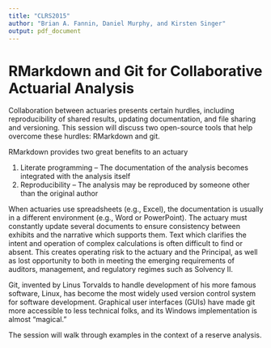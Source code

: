 ```yaml
---
title: "CLRS2015"
author: "Brian A. Fannin, Daniel Murphy, and Kirsten Singer"
output: pdf_document
---
```



RMarkdown and Git for Collaborative Actuarial Analysis
========

Collaboration between actuaries presents
certain hurdles, including
reproducibility of shared results,
updating documentation, and
file sharing and versioning. 
This session will discuss two open-source tools that help 
overcome these hurdles:
RMarkdown and git.

RMarkdown provides two great benefits to an actuary

1. Literate programming -- The documentation of the analysis becomes 
integrated with the analysis itself
2. Reproducibility -- The analysis may be reproduced by someone other than 
the original author

When actuaries use spreadsheets (e.g., Excel), 
the documentation is usually in a different environment 
(e.g., Word or PowerPoint). 
The actuary must constantly update several documents to ensure consistency 
between exhibits and the narrative which supports them. 
Text which clarifies the intent and operation of complex calculations 
is often difficult to find or absent.
This creates operating risk to the actuary and the Principal, 
as well as lost opportunity to both in meeting the emerging requirements of 
auditors, management, and regulatory regimes such as Solvency II.

Git, invented by Linus Torvalds to handle development of his more
famous software, Linux, has become the most widely used
version control system for software development.
Graphical user interfaces (GUIs) have made git more accessible to
less technical folks, 
and its Windows implementation is almost "magical."

The session will walk through examples in the context of a reserve analysis.
